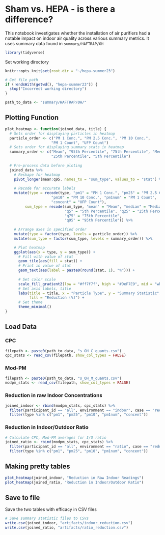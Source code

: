 # Sham vs. HEPA - is there a difference?
This notebook investigates whether the installation of air purifiers had a notable impact on indoor air quality across various summary metrics. It uses summary data found in `summary/HAFTRAP/OH`

```r
library(tidyverse)
```

Set working directory
```r
knitr::opts_knit$set(root.dir = "~/hepa-summer23")
```

```r
# Get file path
if (!endsWith(getwd(), "hepa-summer23")) {
  stop("Incorrect working directory")
}
```

```r
path_to_data <- "summary/HAFTRAP/OH/"
```

## Plotting Function
```r
plot_heatmap <- function(joined_data, title) {
  # Sets order for displaying particles in heatmap
  particle_order <- c("PM 1 Conc.", "PM 2.5 Conc.", "PM 10 Conc.", 
                     "PM 1 Count", "UFP Count")
  # Sets order for displaying summary stats in heatmap
  summary_order <- c("Mean", "95th Percentile", "75th Percentile", "Median",
                     "25th Percentile", "5th Percentile")
  
  # Pre-process data before ploting
  joined_data %>%
    # Reshape for heatmap
    pivot_longer(mean:q95, names_to = "sum_type", values_to = "stat") %>%
    
    # Recode for accurate labels
    mutate(type = recode(type, "pm1" = "PM 1 Conc.", "pm25" = "PM 2.5 Conc.", 
                     "pm10" = "PM 10 Conc.", "pm1num" = "PM 1 Count",
                     "concent" = "UFP Count"),
         sum_type = recode(sum_type, "mean" = "Mean", "median" = "Median",
                           "q5" = "5th Percentile", "q25" = "25th Percentile",
                           "q75" = "75th Percentile", 
                           "q95" = "95th Percentile")) %>%
    
    # Arrange axes in specified order
    mutate(type = factor(type, levels = particle_order)) %>%
    mutate(sum_type = factor(sum_type, levels = summary_order)) %>%

    # Plot heatmap
    ggplot(aes(x = type, y = sum_type)) +
      # Fill with value of stat
      geom_tile(aes(fill = stat)) +
      # Print in value of stat
      geom_text(aes(label = paste0(round(stat, 1), "%"))) +
    
      # Set color scale
      scale_fill_gradient2(low = "#ff7f7f", high = "#DeF7E9", mid = "white") +
      # Set axis labels, title
      labs(title = title, x = "Particle Type", y = "Summary Statistic", 
           fill = "Reduction (%)") +
      # Set theme
      theme_minimal()
}
```

## Load Data
### CPC
```r
filepath <- paste0(path_to_data, "s_OH_C_quants.csv")
cpc_stats <- read_csv(filepath, show_col_types = FALSE)
```

### Mod-PM
```r
filepath <- paste0(path_to_data, "s_OH_M_quants.csv")
modpm_stats <- read_csv(filepath, show_col_types = FALSE)
```

### Reduction in raw Indoor Concentrations
```r
joined_indoor <- rbind(modpm_stats, cpc_stats) %>%
  filter(participant_id == "all", environment == "indoor", case == "redu") %>%
  filter(type %in% c("pm1", "pm25", "pm10", "pm1num", "concent"))
```

### Reduction in Indoor/Outdoor Ratio
```r
# Calculate CPC, Mod-PM averages for I/O ratio
joined_ratio <- rbind(modpm_stats, cpc_stats) %>%
  filter(participant_id == "all", environment == "ratio", case == "redu") %>%
  filter(type %in% c("pm1", "pm25", "pm10", "pm1num", "concent"))
```

## Making pretty tables
```r
plot_heatmap(joined_indoor, "Reduction in Raw Indoor Readings")
plot_heatmap(joined_ratio, "Reduction in Indoor/Outdoor Ratio")
```



## Save to file
Save the two tables with efficacy in CSV files
```r
# Save summary statistic files to CSVs
write.csv(joined_indoor, "artifacts/indoor_reduction.csv")
write.csv(joined_ratio, "artifacts/ratio_reduction.csv")
```

